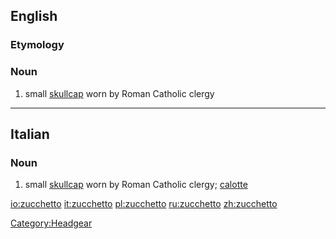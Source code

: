 ==English==

===Etymology===
{{etyl|it}}

===Noun===
{{wikipedia}}
{{en-noun}}

# small [[skullcap]] worn by Roman Catholic clergy

----

==Italian==

===Noun===
{{it-noun|zucchett|m|o|i}}

# small [[skullcap]] worn by Roman Catholic clergy; [[calotte]]

[[io:zucchetto]]
[[it:zucchetto]]
[[pl:zucchetto]]
[[ru:zucchetto]]
[[zh:zucchetto]]

[[Category:Headgear]]
